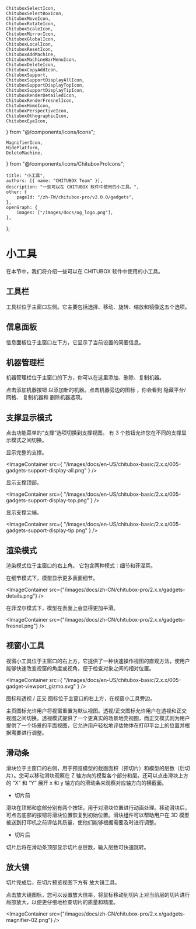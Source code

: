	ChituboxSelectIcon,
	ChituboxSelectBoxIcon,
	ChituboxMoveIcon,
	ChituboxRotateIcon,
	ChituboxScaleIcon,
	ChituboxMirrorIcon,
	ChituboxGlobalIcon,
	ChituboxLocalIcon,
	ChituboxResetIcon,
	ChituboxAddMachine,
	ChituboxMachineBarMenuIcon,
	ChituboxDeleteIcon,
	ChituboxCopyAddIcon,
	ChituboxSupport,
	ChituboxSupportDisplayAllIcon,
	ChituboxSupportDisplayTopIcon,
	ChituboxSupportDisplayTipIcon,
	ChituboxRenderDetailedIcon,
	ChituboxRenderFresnelIcon,
	ChituboxHomeIcon,
	ChituboxPerspectiveIcon,
	ChituboxOthographicIcon,
	ChituboxEyeIcon,
} from "@/components/icons/Icons";

	MagnifierIcon,
	HidePlatform,
	DeleteMachine,
} from "@/components/icons/ChituboxProIcons";

	title: "小工具",
	authors: [{ name: "CHITUBOX Team" }],
	description: "一些可以在 CHITUBOX 软件中使用的小工具。",
	other: {
		pageId: "/zh-TW/chitubox-pro/v2.0.0/gadgets",
	},
	openGraph: {
		images: ["/images/docs/og_logo.png"],
	},
};

# 小工具

在本节中，我们将介绍一些可以在 CHITUBOX 软件中使用的小工具。

## 工具栏

<ImageContainer src="/images/docs/zh-CN/chitubox-pro/2.x.x/toolbar.png" />

工具栏位于主窗口左侧。它主要包括<NextLink href="/zh-CN/chitubox-pro/latest/model-processing#选择">选择</NextLink>、<NextLink href="/zh-CN/chitubox-pro/latest/model-processing#移动">移动</NextLink>、<NextLink href="/zh-CN/chitubox-pro/latest/model-processing#旋转">旋转</NextLink>、<NextLink href="/zh-CN/chitubox-pro/latest/model-processing#缩放">缩放</NextLink>和<NextLink href="/zh-CN/chitubox-pro/latest/model-processing#镜像">镜像</NextLink>这五个选项。

## 信息面板

信息面板位于主窗口左下方，它显示了当前设置的简要信息。

## 机器管理栏

机器管理栏位于主窗口的下方，你可以在这里添加、删除、复制机器。

点击添加机器按钮 <ChituboxAddMachine /> 以添加新的机器。点击机器旁边的图标 <ChituboxMachineBarMenuIcon />，你会看到 <ChituboxEyeIcon /> 隐藏平台/网格、<ChituboxCopyAddIcon /> 复制机器和 <DeleteMachine /> 删除机器选项。

## 支撑显示模式

点击功能菜单的“支撑”选项切换到支撑视图。 有 3 个按钮允许您在不同的支撑显示模式之间切换。

<ChituboxSupportDisplayAllIcon /> 显示完整的支撑。

<ImageContainer
	src={
		"/images/docs/en-US/chitubox-basic/2.x.x/005-gadgets-support-display-all.png"
	}
/>

<ChituboxSupportDisplayTopIcon /> 显示支撑顶部。

<ImageContainer
	src={
		"/images/docs/en-US/chitubox-basic/2.x.x/005-gadgets-support-display-top.png"
	}
/>

<ChituboxSupportDisplayTipIcon /> 显示支撑尖端。

<ImageContainer
	src={
		"/images/docs/en-US/chitubox-basic/2.x.x/005-gadgets-support-display-tip.png"
	}
/>

## 渲染模式

渲染模式位于主窗口的右上角。 它包含两种模式：细节和菲涅耳。

<ChituboxRenderDetailedIcon /> 在细节模式下，模型显示更多表面细节。

<ImageContainer
	src={"/images/docs/zh-CN/chitubox-pro/2.x.x/gadgets-details.png"}
/>

<ChituboxRenderFresnelIcon /> 在菲涅尔模式下，模型在表面上会显得更加平滑。

<ImageContainer
	src={"/images/docs/zh-CN/chitubox-pro/2.x.x/gadgets-fresnel.png"}
/>

## 视窗小工具

视窗小工具位于主窗口的右上方，它提供了一种快速操作视图的直观方法，使用户能够快速改变视窗的角度或视角，便于检查对象之间的相对位置。

<ImageContainer
	src={
		"/images/docs/en-US/chitubox-basic/2.x.x/005-gadget-viewport_gizmo.svg"
	}
/>

<ChituboxHomeIcon /> 图标和透视 <ChituboxPerspectiveIcon /> /
正交 <ChituboxOthographicIcon /> 图标位于主窗口的右上方，在视窗小工具旁边。

主页图标允许用户将视窗重置为默认视图。透视/正交图标允许用户在透视和正交视图之间切换。透视模式提供了一个更真实的场景地壳视图，而正交模式则为用户提供了一个场景的平面视图，它允许用户轻松地评估物体在打印平台上的位置并根据需要进行调整。

## 滑动条

滑块位于主窗口的右侧，用于预览模型的截面面积（预切片）和模型的层数（后切片）。您可以移动滑块观察在 Z 轴方向的模型各个部分和层。还可以点击滑块上方的 “X” 和 “Y” 展开 x 和 y 轴方向的滑动条来观察对应轴方向的横截面。

<div className="flex justify-center items-center">
	<div className="flex-1 p-2">
		<ImageContainer
			src={"/images/docs/zh-CN/chitubox-pro/2.x.x/gadget-slider-xy.png"}
			style={{ width: "400px" }}
		/>
	</div>
	<div className="flex-1">
		<ImageContainer
			src={"/images/docs/zh-CN/chitubox-pro/2.x.x/gadget-slider.png"}
			style={{ height: "600px" }}
		/>
	</div>
	<div className="flex-1">
		<ImageContainer
			src={
				"/images/docs/zh-CN/chitubox-pro/2.x.x/gadget-slider-after-slicing.png"
			}
			style={{ height: "600px" }}
		/>
	</div>
</div>

-   切片前

滑块在顶部和底部分别有两个按钮，用于对滑块位置进行动画处理。移动滑块后，可点击底部的<ResetSliderIcon />按钮将滑块位置恢复到初始位置。滑块组件可以帮助用户在 3D 模型被送到打印机之前评估其质量，使他们能够根据需要及时进行调整。

-   切片后

切片后将在滑动条顶部显示切片总层数，输入层数可快速跳转。

## 放大镜

切片完成后，在切片预览视图下方有 <MagnifierIcon /> 放大镜工具。

点击放大镜图标，您可以设置放大倍率，将鼠标移动到切片上对当前层的切片进行局部放大，以便更仔细地检查切片的质量和精度。

<ImageContainer
	src={"/images/docs/zh-CN/chitubox-pro/2.x.x/gadgets-magnifier-02.png"}
/>
